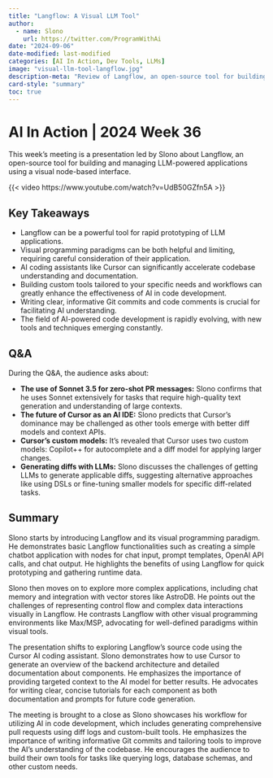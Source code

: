 ```yaml
---
title: "Langflow: A Visual LLM Tool"
author:
  - name: Slono
    url: https://twitter.com/ProgramWithAi
date: "2024-09-06"
date-modified: last-modified
categories: [AI In Action, Dev Tools, LLMs]
image: "visual-llm-tool-langflow.jpg"
description-meta: "Review of Langflow, an open-source tool for building and managing LLM-powered applications using a visual node-based interface."
card-style: "summary"
toc: true
---
```

# AI In Action | 2024 Week 36

This week's meeting is a presentation led by Slono about Langflow, an open-source tool for building and managing LLM-powered applications using a visual node-based interface.

{{< video https://www.youtube.com/watch?v=UdB50GZfn5A >}}

## Key Takeaways

* Langflow can be a powerful tool for rapid prototyping of LLM applications.
* Visual programming paradigms can be both helpful and limiting, requiring careful consideration of their application.
* AI coding assistants like Cursor can significantly accelerate codebase understanding and documentation.
* Building custom tools tailored to your specific needs and workflows can greatly enhance the effectiveness of AI in code development.
* Writing clear, informative Git commits and code comments is crucial for facilitating AI understanding.
* The field of AI-powered code development is rapidly evolving, with new tools and techniques emerging constantly.

## Q&A

During the Q&A, the audience asks about:

* **The use of Sonnet 3.5 for zero-shot PR messages:** Slono confirms that he uses Sonnet extensively for tasks that require high-quality text generation and understanding of large contexts.
* **The future of Cursor as an AI IDE:** Slono predicts that Cursor's dominance may be challenged as other tools emerge with better diff models and context APIs.
* **Cursor's custom models:** It's revealed that Cursor uses two custom models: Copilot++ for autocomplete and a diff model for applying larger changes.
* **Generating diffs with LLMs:** Slono discusses the challenges of getting LLMs to generate applicable diffs, suggesting alternative approaches like using DSLs or fine-tuning smaller models for specific diff-related tasks.

## Summary

Slono starts by introducing Langflow and its visual programming paradigm. He demonstrates basic Langflow functionalities such as creating a simple chatbot application with nodes for chat input, prompt templates, OpenAI API calls, and chat output.  He highlights the benefits of using Langflow for quick prototyping and gathering runtime data.

Slono then moves on to explore more complex applications, including chat memory and integration with vector stores like AstroDB. He points out the challenges of representing control flow and complex data interactions visually in Langflow. He contrasts Langflow with other visual programming environments like Max/MSP, advocating for well-defined paradigms within visual tools.

The presentation shifts to exploring Langflow's source code using the Cursor AI coding assistant.  Slono demonstrates how to use Cursor to generate an overview of the backend architecture and detailed documentation about components. He emphasizes the importance of providing targeted context to the AI model for better results. He advocates for writing clear, concise tutorials for each component as both documentation and prompts for future code generation. 

The meeting is brought to a close as Slono showcases his workflow for utilizing AI in code development, which includes generating comprehensive pull requests using diff logs and custom-built tools. He emphasizes the importance of writing informative Git commits and tailoring tools to improve the AI's understanding of the codebase. He encourages the audience to build their own tools for tasks like querying logs, database schemas, and other custom needs. 
